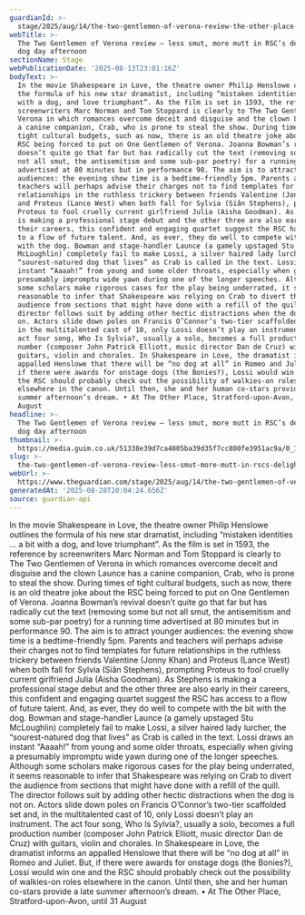 ```yaml
---
guardianId: >-
  stage/2025/aug/14/the-two-gentlemen-of-verona-review-the-other-place-stratford-upon-avon
webTitle: >-
  The Two Gentlemen of Verona review – less smut, more mutt in RSC’s delightful
  dog day afternoon
sectionName: Stage
webPublicationDate: '2025-08-13T23:01:16Z'
bodyText: >-
  In the movie Shakespeare in Love, the theatre owner Philip Henslowe outlines
  the formula of his new star dramatist, including “mistaken identities … a bit
  with a dog, and love triumphant”. As the film is set in 1593, the reference by
  screenwriters Marc Norman and Tom Stoppard is clearly to The Two Gentlemen of
  Verona in which romances overcome deceit and disguise and the clown Launce has
  a canine companion, Crab, who is prone to steal the show. During times of
  tight cultural budgets, such as now, there is an old theatre joke about the
  RSC being forced to put on One Gentlemen of Verona. Joanna Bowman’s revival
  doesn’t quite go that far but has radically cut the text (removing some but
  not all smut, the antisemitism and some sub-par poetry) for a running time
  advertised at 80 minutes but in performance 90. The aim is to attract younger
  audiences: the evening show time is a bedtime-friendly 5pm. Parents and
  teachers will perhaps advise their charges not to find templates for future
  relationships in the ruthless trickery between friends Valentine (Jonny Khan)
  and Proteus (Lance West) when both fall for Sylvia (Siân Stephens), prompting
  Proteus to fool cruelly current girlfriend Julia (Aisha Goodman). As Stephens
  is making a professional stage debut and the other three are also early in
  their careers, this confident and engaging quartet suggest the RSC has access
  to a flow of future talent. And, as ever, they do well to compete with the bit
  with the dog. Bowman and stage-handler Launce (a gamely upstaged Stu
  McLoughlin) completely fail to make Lossi, a silver haired lady lurcher, the
  “sourest-natured dog that lives” as Crab is called in the text. Lossi draws an
  instant “Aaaah!” from young and some older throats, especially when giving a
  presumably impromptu wide yawn during one of the longer speeches. Although
  some scholars make rigorous cases for the play being underrated, it seems
  reasonable to infer that Shakespeare was relying on Crab to divert the
  audience from sections that might have done with a refill of the quill. The
  director follows suit by adding other hectic distractions when the dog is not
  on. Actors slide down poles on Francis O’Connor’s two-tier scaffolded set and,
  in the multitalented cast of 10, only Lossi doesn’t play an instrument. The
  act four song, Who Is Sylvia?, usually a solo, becomes a full production
  number (composer John Patrick Elliott, music director Dan de Cruz) with
  guitars, violin and chorales. In Shakespeare in Love, the dramatist informs an
  appalled Henslowe that there will be “no dog at all” in Romeo and Juliet. But,
  if there were awards for onstage dogs (the Bonies?), Lossi would win one and
  the RSC should probably check out the possibility of walkies-on roles
  elsewhere in the canon. Until then, she and her human co-stars provide a late
  summer afternoon’s dream. • At The Other Place, Stratford-upon-Avon, until 31
  August
headline: >-
  The Two Gentlemen of Verona review – less smut, more mutt in RSC’s delightful
  dog day afternoon
thumbnail: >-
  https://media.guim.co.uk/51338e39d7ca4005ba39d35f7cc800fe3951ac9a/0_1527_3837_3070/500.jpg
slug: >-
  the-two-gentlemen-of-verona-review-less-smut-more-mutt-in-rscs-delightful-dog-day-afternoon
webUrl: >-
  https://www.theguardian.com/stage/2025/aug/14/the-two-gentlemen-of-verona-review-the-other-place-stratford-upon-avon
generatedAt: '2025-08-28T20:04:24.656Z'
source: guardian-api
---
```

In the movie Shakespeare in Love, the theatre owner Philip Henslowe outlines the formula of his new star dramatist, including “mistaken identities … a bit with a dog, and love triumphant”. As the film is set in 1593, the reference by screenwriters Marc Norman and Tom Stoppard is clearly to The Two Gentlemen of Verona in which romances overcome deceit and disguise and the clown Launce has a canine companion, Crab, who is prone to steal the show. During times of tight cultural budgets, such as now, there is an old theatre joke about the RSC being forced to put on One Gentlemen of Verona. Joanna Bowman’s revival doesn’t quite go that far but has radically cut the text (removing some but not all smut, the antisemitism and some sub-par poetry) for a running time advertised at 80 minutes but in performance 90. The aim is to attract younger audiences: the evening show time is a bedtime-friendly 5pm. Parents and teachers will perhaps advise their charges not to find templates for future relationships in the ruthless trickery between friends Valentine (Jonny Khan) and Proteus (Lance West) when both fall for Sylvia (Siân Stephens), prompting Proteus to fool cruelly current girlfriend Julia (Aisha Goodman). As Stephens is making a professional stage debut and the other three are also early in their careers, this confident and engaging quartet suggest the RSC has access to a flow of future talent. And, as ever, they do well to compete with the bit with the dog. Bowman and stage-handler Launce (a gamely upstaged Stu McLoughlin) completely fail to make Lossi, a silver haired lady lurcher, the “sourest-natured dog that lives” as Crab is called in the text. Lossi draws an instant “Aaaah!” from young and some older throats, especially when giving a presumably impromptu wide yawn during one of the longer speeches. Although some scholars make rigorous cases for the play being underrated, it seems reasonable to infer that Shakespeare was relying on Crab to divert the audience from sections that might have done with a refill of the quill. The director follows suit by adding other hectic distractions when the dog is not on. Actors slide down poles on Francis O’Connor’s two-tier scaffolded set and, in the multitalented cast of 10, only Lossi doesn’t play an instrument. The act four song, Who Is Sylvia?, usually a solo, becomes a full production number (composer John Patrick Elliott, music director Dan de Cruz) with guitars, violin and chorales. In Shakespeare in Love, the dramatist informs an appalled Henslowe that there will be “no dog at all” in Romeo and Juliet. But, if there were awards for onstage dogs (the Bonies?), Lossi would win one and the RSC should probably check out the possibility of walkies-on roles elsewhere in the canon. Until then, she and her human co-stars provide a late summer afternoon’s dream. • At The Other Place, Stratford-upon-Avon, until 31 August
